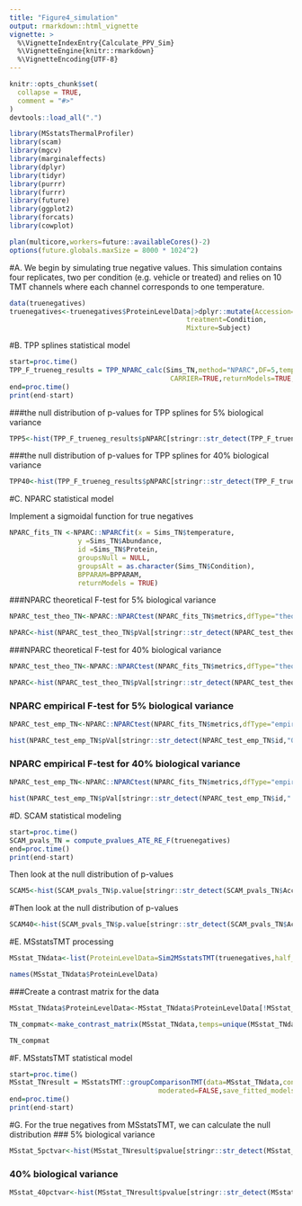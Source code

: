 ```yaml
---
title: "Figure4_simulation"
output: rmarkdown::html_vignette
vignette: >
  %\VignetteIndexEntry{Calculate_PPV_Sim}
  %\VignetteEngine{knitr::rmarkdown}
  %\VignetteEncoding{UTF-8}
---
```


```r
knitr::opts_chunk$set(
  collapse = TRUE,
  comment = "#>"
)
devtools::load_all(".")
```

```r
library(MSstatsThermalProfiler)
library(scam)
library(mgcv)
library(marginaleffects)
library(dplyr)
library(tidyr)
library(purrr)
library(furrr)
library(future)
library(ggplot2)
library(forcats)
library(cowplot)

plan(multicore,workers=future::availableCores()-2)
options(future.globals.maxSize = 8000 * 1024^2)
```

#A.  We begin by simulating true negative values. This simulation contains four replicates, two per condition (e.g. vehicle or treated) and relies on 10 TMT channels where each channel corresponds to one temperature. 

```r
data(truenegatives)
truenegatives<-truenegatives$ProteinLevelData|>dplyr::mutate(Accession=Protein,
                                            treatment=Condition,
                                            Mixture=Subject)
```
#B. TPP splines statistical model
```r
start=proc.time()
TPP_F_trueneg_results = TPP_NPARC_calc(Sims_TN,method="NPARC",DF=5,temps=set_temps(10,unique(Sims_TN$temperature)),
                                        CARRIER=TRUE,returnModels=TRUE,filters=FALSE,NORM = FALSE)
end=proc.time()
print(end-start)
```

###the null distribution of p-values for TPP splines for 5% biological variance

```r
TPP5<-hist(TPP_F_trueneg_results$pNPARC[stringr::str_detect(TPP_F_trueneg_results$Protein,"_0.05")],breaks=20,xlab = "p-values",col="#D95F0E",cex.lab = 1.5,cex.axis=1.5,main="% of biovar = 5")
```
###the null distribution of p-values for TPP splines for 40% biological variance

```r
TPP40<-hist(TPP_F_trueneg_results$pNPARC[stringr::str_detect(TPP_F_trueneg_results$Protein,".4")],breaks=20,xlab = "p-values",col="#D95F0E",cex.lab = 1.5,cex.axis=1.5,main="% of biovar = 40")
```
#C. NPARC statistical model

Implement a sigmoidal function for true negatives

```r
NPARC_fits_TN <-NPARC::NPARCfit(x = Sims_TN$temperature,
                 y =Sims_TN$Abundance,
                 id =Sims_TN$Protein,
                 groupsNull = NULL,
                 groupsAlt = as.character(Sims_TN$Condition),
                 BPPARAM=BPPARAM,
                 returnModels = TRUE)
```

###NPARC theoretical F-test for 5% biological variance

```r
NPARC_test_theo_TN<-NPARC::NPARCtest(NPARC_fits_TN$metrics,dfType="theoretical")

NPARC<-hist(NPARC_test_theo_TN$pVal[stringr::str_detect(NPARC_test_theo_TN$id,"0.05")],breaks=20,xlab = "p-values",col="#FEC44F",cex.lab = 2,cex.axis=2,main="% of biovar = 5")
```
###NPARC theoretical F-test for 40% biological variance

```r
NPARC_test_theo_TN<-NPARC::NPARCtest(NPARC_fits_TN$metrics,dfType="theoretical")

NPARC<-hist(NPARC_test_theo_TN$pVal[stringr::str_detect(NPARC_test_theo_TN$id,".4")],breaks=20,xlab = "p-values",col="#FEC44F",cex.lab = 2,cex.axis=2,main="% of biovar = 40")
```

### NPARC empirical F-test for 5% biological variance

```r

NPARC_test_emp_TN<-NPARC::NPARCtest(NPARC_fits_TN$metrics,dfType="empirical")

hist(NPARC_test_emp_TN$pVal[stringr::str_detect(NPARC_test_emp_TN$id,"0.05")],breaks=20,xlab = "p-values",col="#FEC44F",cex.lab = 1.5,cex.axis=1.5,main="% of bio var = 5")
```


### NPARC empirical F-test for 40% biological variance

```r

NPARC_test_emp_TN<-NPARC::NPARCtest(NPARC_fits_TN$metrics,dfType="empirical")

hist(NPARC_test_emp_TN$pVal[stringr::str_detect(NPARC_test_emp_TN$id,".4")],breaks=20,xlab = "p-values",col="#FEC44F",cex.lab = 1.5,cex.axis=1.5,main="% of biovar = 40")
```


#D. SCAM statistical modeling

```r
start=proc.time()
SCAM_pvals_TN = compute_pvalues_ATE_RE_F(truenegatives)
end=proc.time()
print(end-start)
```

Then look at the null distribution of p-values

```r
SCAM5<-hist(SCAM_pvals_TN$p.value[stringr::str_detect(SCAM_pvals_TN$Accession,"0.05")],20,col="#00FFFF",xlab="p-values",cex.lab = 2,cex.axis=2,main="% of biovar = 5")
```

#Then look at the null distribution of p-values

```r
SCAM40<-hist(SCAM_pvals_TN$p.value[stringr::str_detect(SCAM_pvals_TN$Accession,"0.4")],20,col="#00FFFF",xlab="p-values",cex.lab = 2,cex.axis=2,main="% of biovar = 40")
```
#E. MSstatsTMT processing
```r
MSstat_TNdata<-list(ProteinLevelData=Sim2MSstatsTMT(truenegatives,half_temp_grid = FALSE))

names(MSstat_TNdata$ProteinLevelData)
```

###Create a contrast matrix for the data

```r
MSstat_TNdata$ProteinLevelData<-MSstat_TNdata$ProteinLevelData[!MSstat_TNdata$ProteinLevelData$Channel=="126",]

TN_compmat<-make_contrast_matrix(MSstat_TNdata,temps=unique(MSstat_TNdata$ProteinLevelData$temperature))

TN_compmat
```

#F. MSstatsTMT statistical model

```r
start=proc.time()
MSstat_TNresult = MSstatsTMT::groupComparisonTMT(data=MSstat_TNdata,contrast.matrix=TN_compmat,remove_norm_channel = TRUE,
                                     moderated=FALSE,save_fitted_models = FALSE,use_log_file = FALSE)$ComparisonResult
end=proc.time()
print(end-start)

```

#G. For the true negatives from MSstatsTMT, we can calculate the null distribution
### 5% biological variance

```r
MSstat_5pctvar<-hist(MSstat_TNresult$pvalue[stringr::str_detect(MSstat_TNresult$Protein,"0.05")],18,col="#2C7FB8",xlab="p-values",cex.lab=1.5,cex.axis=2,main="% of biovar = 5")
```
### 40% biological variance
```r
MSstat_40pctvar<-hist(MSstat_TNresult$pvalue[stringr::str_detect(MSstat_TNresult$Protein,"0.4")],18,col="#2C7FB8",xlab="p-values",cex.lab=1.5,cex.axis=2,main="% of biovar = 40")
```
